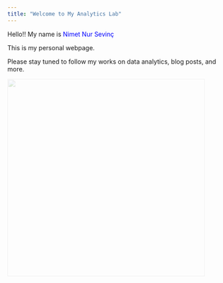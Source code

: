 ```yaml
---
title: "Welcome to My Analytics Lab"
---
```


Hello!! My name is <span style="color: #0000FF;">Nimet Nur Sevinç</span>

This is my personal webpage.

Please stay tuned to follow my works on data analytics, blog posts, and more.

::: {style="position: relative; z-index: 0; top: 0; left: 0; width: 100%; height: 100%; opacity: 0.2;"}
![](images/J5A.gif){style="object-fit: cover;" width="446"}
:::
